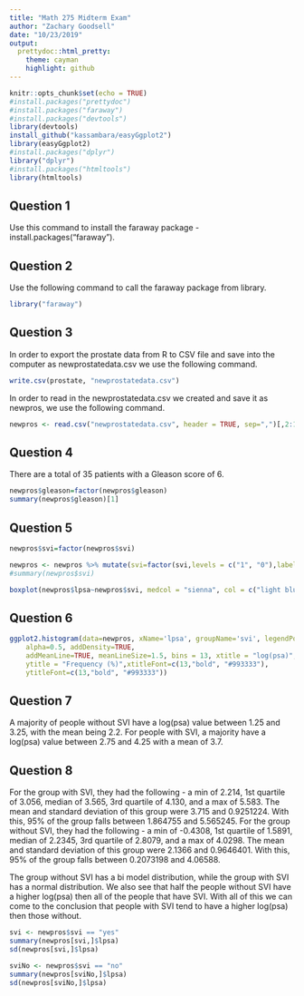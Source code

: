 ```yaml
---
title: "Math 275 Midterm Exam"
author: "Zachary Goodsell"
date: "10/23/2019"
output: 
  prettydoc::html_pretty:
    theme: cayman
    highlight: github
---
```


```r
knitr::opts_chunk$set(echo = TRUE)
#install.packages("prettydoc")
#install.packages("faraway")
#install.packages("devtools")
library(devtools)
install_github("kassambara/easyGgplot2")
library(easyGgplot2)
#install.packages("dplyr")
library("dplyr")
#install.packages("htmltools")
library(htmltools)
```

## Question 1

Use this command to install the faraway package - install.packages("faraway").

## Question 2

Use the following command to call the faraway package from library.

```r
library("faraway")
```

## Question 3

In order to export the prostate data from R to CSV file and save into the computer as newprostatedata.csv we use the following command.

```r
write.csv(prostate, "newprostatedata.csv")
```

In order to read in the newprostatedata.csv we created and save it as newpros, we use the following command.

```r
newpros <- read.csv("newprostatedata.csv", header = TRUE, sep=",")[,2:10]
```

## Question 4

There are a total of 35 patients with a Gleason score of 6.

```r
newpros$gleason=factor(newpros$gleason)
summary(newpros$gleason)[1]

```

## Question 5

```r
newpros$svi=factor(newpros$svi)

newpros <- newpros %>% mutate(svi=factor(svi,levels = c("1", "0"),labels = c("yes", "no")))
#summary(newpros$svi)

boxplot(newpros$lpsa~newpros$svi, medcol = "sienna", col = c("light blue","tomato"), ylab = "svi Group", xlab = "log(psa)", title = "a", main ="Box plot of log(psa) for svi Groups",horizontal = TRUE,boxwex=0.3,las=1)
```

## Question 6

```r

ggplot2.histogram(data=newpros, xName='lpsa', groupName='svi', legendPosition="right",
    alpha=0.5, addDensity=TRUE, 
    addMeanLine=TRUE, meanLineSize=1.5, bins = 13, xtitle = "log(psa)",
    ytitle = "Frequency (%)",xtitleFont=c(13,"bold", "#993333"), 
    ytitleFont=c(13,"bold", "#993333"))

```

## Question 7

A majority of people without SVI have a log(psa) value between 1.25 and 3.25, with the mean being 2.2. For people with SVI, a majority have a log(psa) value between 2.75 and 4.25 with a mean of 3.7.

## Question 8

For the group with SVI, they had the following - a min of 2.214, 1st quartile of 3.056, median of 3.565, 3rd quartile of 4.130, and a max of 5.583. The mean and standard deviation of this group were 3.715 and 0.9251224. With this, 95% of the group falls between 1.864755 and 5.565245. For the group without SVI, they had the following - a min of -0.4308, 1st quartile of 1.5891, median of 2.2345, 3rd quartile of 2.8079, and a max of 4.0298. The mean and standard deviation of this group were 2.1366 and 0.9646401. With this, 95% of the group falls between 0.2073198 and 4.06588. 

\newline

The group without SVI has a bi model distribution, while the group with SVI has a normal distribution. We also see that half the people without SVI have a higher log(psa) then all of the people that have SVI. With all of this we can come to the conclusion that people with SVI tend to have a higher log(psa) then those without.


```r
svi <- newpros$svi == "yes"
summary(newpros[svi,]$lpsa)
sd(newpros[svi,]$lpsa)

sviNo <- newpros$svi == "no"
summary(newpros[sviNo,]$lpsa)
sd(newpros[sviNo,]$lpsa)
```
